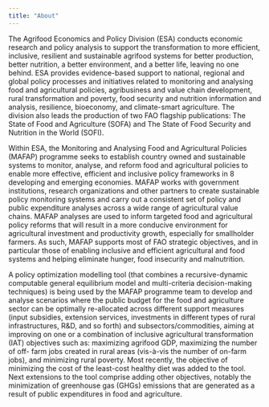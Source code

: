 ```yaml
---
title: "About"
---
```


The Agrifood Economics and Policy Division (ESA) conducts economic research and policy analysis to support the transformation to more efficient, inclusive, resilient and sustainable agrifood systems for better production, better nutrition, a better environment, and a better life, leaving no one behind. ESA provides evidence-based support to national, regional and global policy processes and initiatives related to monitoring and analysing food and agricultural policies, agribusiness and value chain development, rural transformation and poverty, food security and nutrition information and analysis, resilience, bioeconomy, and climate-smart agriculture. The division also leads the production of two FAO flagship publications: The State of Food and Agriculture (SOFA) and The State of Food Security and Nutrition in the World (SOFI).

Within ESA, the Monitoring and Analysing Food and Agricultural Policies (MAFAP) programme seeks to establish country owned and sustainable systems to monitor, analyse, and reform food and agricultural policies to enable more effective, efficient and inclusive policy frameworks in 8 developing and emerging economies. MAFAP works with government institutions, research organizations and other partners to create sustainable policy monitoring systems and carry out a consistent set of policy and public expenditure analyses across a wide range of agricultural value chains. MAFAP analyses are used to inform targeted food and agricultural policy reforms that will result in a more conducive environment for agricultural investment and productivity growth, especially for smallholder farmers. As such, MAFAP supports most of FAO strategic objectives, and in particular those of enabling inclusive and efficient agricultural and food systems and helping eliminate hunger, food insecurity and malnutrition.  

A policy optimization modelling tool (that combines a recursive-dynamic computable general equilibrium model and multi-criteria decision-making techniques) is being used by the MAFAP programme team to develop and analyse scenarios where the public budget for the food and agriculture sector can be optimally re-allocated across different support measures (input subsidies, extension services, investments in different types of rural infrastructures, R&D, and so forth) and subsectors/commodities, aiming at improving on one or a combination of inclusive agricultural transformation (IAT) objectives such as: maximizing agrifood GDP, maximizing the number of off- farm jobs created in rural areas (vis-à-vis the number of on-farm jobs), and minimizing rural poverty. Most recently, the objective of minimizing the cost of the least-cost healthy diet was added to the tool. Next extensions to the tool comprise adding other objectives, notably the minimization of greenhouse gas (GHGs) emissions that are generated as a result of public expenditures in food and agriculture.